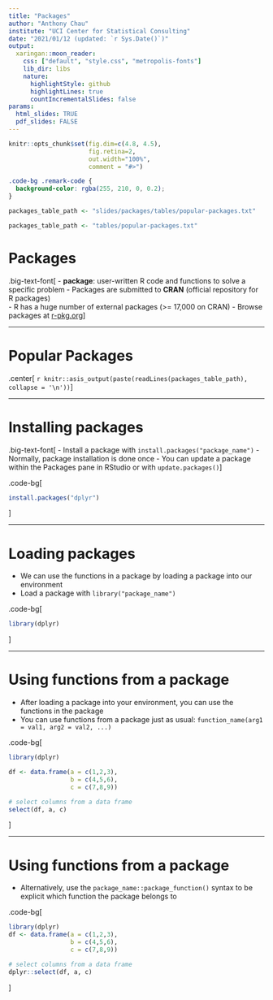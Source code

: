 ```yaml
---
title: "Packages"
author: "Anthony Chau"
institute: "UCI Center for Statistical Consulting"
date: "2021/01/12 (updated: `r Sys.Date()`)"
output:
  xaringan::moon_reader:
    css: ["default", "style.css", "metropolis-fonts"]
    lib_dir: libs
    nature:
      highlightStyle: github
      highlightLines: true
      countIncrementalSlides: false
params:
  html_slides: TRUE
  pdf_slides: FALSE      
---
```


```r
knitr::opts_chunk$set(fig.dim=c(4.8, 4.5), 
                      fig.retina=2, 
                      out.width="100%",
                      comment = "#>")
```

```css
.code-bg .remark-code {
  background-color: rgba(255, 210, 0, 0.2);
}
```

```r
packages_table_path <- "slides/packages/tables/popular-packages.txt"
```

```r
packages_table_path <- "tables/popular-packages.txt"
```


# Packages

.big-text-font[
- **package**: user-written R code and functions to solve a specific problem
- Packages are submitted to **CRAN** (official repository for R packages)  
- R has a huge number of external packages (>= 17,000 on CRAN)
- Browse packages at [r-pkg.org](https://www.r-pkg.org/)
]

---

# Popular Packages

.center[
`r knitr::asis_output(paste(readLines(packages_table_path), collapse = '\n'))`
]

---

# Installing packages

.big-text-font[
- Install a package with `install.packages("package_name")`
- Normally, package installation is done once
- You can update a package within the Packages pane in RStudio or with `update.packages()`
]

.code-bg[
```r
install.packages("dplyr")
```
]

---

# Loading packages

- We can use the functions in a package by loading a package into our environment
- Load a package with `library("package_name")`

.code-bg[
```r
library(dplyr)
```
]

---

# Using functions from a package

- After loading a package into your environment, you can use the functions in the package
- You can use functions from a package just as usual: `function_name(arg1 = val1, arg2 = val2, ...)`

.code-bg[
```r
library(dplyr)

df <- data.frame(a = c(1,2,3),
                 b = c(4,5,6),
                 c = c(7,8,9))

# select columns from a data frame
select(df, a, c)
```
]

---

# Using functions from a package

- Alternatively, use the `package_name::package_function()` syntax to be explicit which function the package belongs to

.code-bg[
```r
library(dplyr)
df <- data.frame(a = c(1,2,3),
                 b = c(4,5,6),
                 c = c(7,8,9))

# select columns from a data frame
dplyr::select(df, a, c)
```
]


